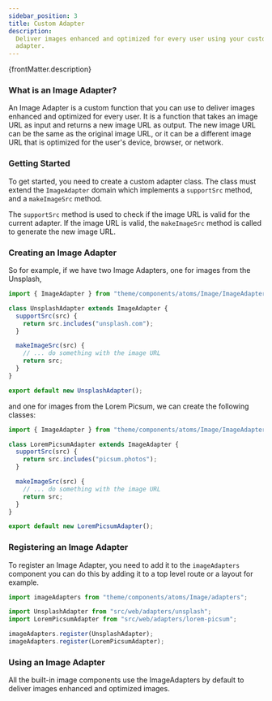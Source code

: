 ```yaml
---
sidebar_position: 3
title: Custom Adapter
description:
  Deliver images enhanced and optimized for every user using your custom
  adapter.
---
```



<SinceVersion tag="2.20" />

<p>{frontMatter.description}</p>

### What is an Image Adapter?

An Image Adapter is a custom function that you can use to deliver images
enhanced and optimized for every user. It is a function that takes an image URL
as input and returns a new image URL as output. The new image URL can be the
same as the original image URL, or it can be a different image URL that is
optimized for the user's device, browser, or network.

### Getting Started

To get started, you need to create a custom adapter class. The class must extend
the `ImageAdapter` domain which implements a `supportSrc` method, and a
`makeImageSrc` method.

The `supportSrc` method is used to check if the image URL is valid for the
current adapter. If the image URL is valid, the `makeImageSrc` method is called
to generate the new image URL.

### Creating an Image Adapter

So for example, if we have two Image Adapters, one for images from the Unsplash,

```js title="src/web/adapters/unsplash.js"
import { ImageAdapter } from "theme/components/atoms/Image/ImageAdapter";

class UnsplashAdapter extends ImageAdapter {
  supportSrc(src) {
    return src.includes("unsplash.com");
  }

  makeImageSrc(src) {
    // ... do something with the image URL
    return src;
  }
}

export default new UnsplashAdapter();
```

and one for images from the Lorem Picsum, we can create the following classes:

```js title="src/web/adapters/lorem-picsum.js"
import { ImageAdapter } from "theme/components/atoms/Image/ImageAdapter";

class LoremPicsumAdapter extends ImageAdapter {
  supportSrc(src) {
    return src.includes("picsum.photos");
  }

  makeImageSrc(src) {
    // ... do something with the image URL
    return src;
  }
}

export default new LoremPicsumAdapter();
```

### Registering an Image Adapter

To register an Image Adapter, you need to add it to the `imageAdapters`
component you can do this by adding it to a top level route or a layout for
example.

```js title="src/web/routes/Home/Home.js"
import imageAdapters from "theme/components/atoms/Image/adapters";

import UnsplashAdapter from "src/web/adapters/unsplash";
import LoremPicsumAdapter from "src/web/adapters/lorem-picsum";

imageAdapters.register(UnsplashAdapter);
imageAdapters.register(LoremPicsumAdapter);
```

### Using an Image Adapter

All the built-in image components use the ImageAdapters by default to deliver
images enhanced and optimized images.
